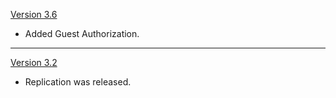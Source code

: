 {{Change History/Header}}
[[Version 3.6]]
* Added Guest Authorization.
----
[[Version 3.2]]
* Replication was released.
